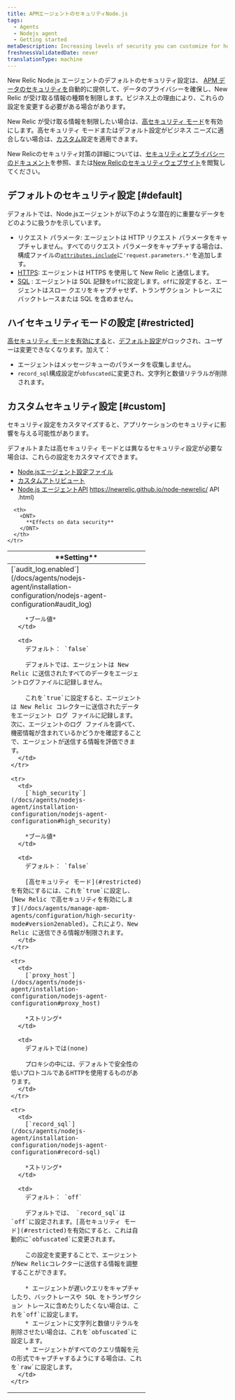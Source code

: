 ```yaml
---
title: APMエージェントのセキュリティNode.js
tags:
  - Agents
  - Nodejs agent
  - Getting started
metaDescription: Increasing levels of security you can customize for how your New Relic Node.js agent sends data to New Relic.
freshnessValidatedDate: never
translationType: machine
---
```


New Relic Node.js エージェントのデフォルトのセキュリティ設定は、 [APM データのセキュリティを](/docs/using-new-relic/new-relic-security/security/apm-agent-data-security)自動的に提供して、データのプライバシーを確保し、New Relic が受け取る情報の種類を制限します。ビジネス上の理由により、これらの設定を変更する必要がある場合があります。

New Relic が受け取る情報を制限したい場合は、[高セキュリティ モード](#restricted)を有効にします。高セキュリティ モードまたはデフォルト設定がビジネス ニーズに適合しない場合は、[カスタム](#custom)設定を適用できます。

New Relicのセキュリティ対策の詳細については、[セキュリティとプライバシーのドキュメント](/docs/using-new-relic/new-relic-security/security/security-matters-data-privacy-new-relic)を参照、または[New Relicのセキュリティウェブサイト](https://newrelic.com/security)を閲覧してください。

## デフォルトのセキュリティ設定 [#default]

デフォルトでは、Node.jsエージェントが以下のような潜在的に重要なデータをどのように扱うかを示しています。

* リクエスト パラメータ: エージェントは HTTP リクエスト パラメータをキャプチャしません。すべてのリクエスト パラメータをキャプチャする場合は、構成ファイルの[`attributes.include`](/docs/agents/nodejs-agent/attributes/nodejs-agent-attributes#cfg-attributes-include)に`'request.parameters.*'`を追加します。
* [HTTPS](/docs/agents/nodejs-agent/installation-configuration/nodejs-agent-configuration#ssl): エージェントは HTTPS を使用して New Relic と通信します。
* [SQL](/docs/agents/nodejs-agent/installation-configuration/nodejs-agent-configuration#record-sql) : エージェントは SQL 記録を`off`に設定します。`off`に設定すると、エージェントはスロー クエリをキャプチャせず、トランザクション トレースにバックトレースまたは SQL を含めません。

## ハイセキュリティモードの設定 [#restricted]

[高セキュリティ モードを有効にする](/docs/agents/nodejs-agent/installation-configuration/nodejs-agent-configuration#high_security)と、[デフォルト設定](#default)がロックされ、ユーザーは変更できなくなります。加えて：

* エージェントはメッセージキューのパラメータを収集しません。
* `record_sql`構成設定が`obfuscated`に変更され、文字列と数値リテラルが削除されます。

## カスタムセキュリティ設定 [#custom]

<Callout variant="caution">
  セキュリティ設定をカスタマイズすると、アプリケーションのセキュリティに影響を与える可能性があります。
</Callout>

デフォルトまたは高セキュリティ モードとは異なるセキュリティ設定が必要な場合は、これらの設定をカスタマイズできます。

* [Node.jsエージェント設定ファイル](/docs/agents/nodejs-agent/installation-configuration/nodejs-agent-configuration)
* [カスタムアトリビュート](https://newrelic.github.io/node-newrelic/API.html#addCustomAttribute)
* [Node.js エージェントAPI]() https://newrelic.github.io/node-newrelic/ API .html)

<table>
  <thead>
    <tr>
      <th width="300px">
        <DNT>
          **Setting**
        </DNT>
      </th>

      <th>
        <DNT>
          **Effects on data security**
        </DNT>
      </th>
    </tr>
  </thead>

  <tbody>
    <tr>
      <td>
        [`audit_log.enabled`](/docs/agents/nodejs-agent/installation-configuration/nodejs-agent-configuration#audit_log)

        *ブール値*
      </td>

      <td>
        デフォルト： `false`

        デフォルトでは、エージェントは New Relic に送信されたすべてのデータをエージェントログファイルに記録しません。

        これを`true`に設定すると、エージェントは New Relic コレクターに送信されたデータをエージェント ログ ファイルに記録します。次に、エージェントのログ ファイルを調べて、機密情報が含まれているかどうかを確認することで、エージェントが送信する情報を評価できます。
      </td>
    </tr>

    <tr>
      <td>
        [`high_security`](/docs/agents/nodejs-agent/installation-configuration/nodejs-agent-configuration#high_security)

        *ブール値*
      </td>

      <td>
        デフォルト： `false`

        [高セキュリティ モード](#restricted)を有効にするには、これを`true`に設定し、 [New Relic で高セキュリティを有効にします](/docs/agents/manage-apm-agents/configuration/high-security-mode#version2enabled)。これにより、New Relic に送信できる情報が制限されます。
      </td>
    </tr>

    <tr>
      <td>
        [`proxy_host`](/docs/agents/nodejs-agent/installation-configuration/nodejs-agent-configuration#proxy_host)

        *ストリング*
      </td>

      <td>
        デフォルトでは(none)

        プロキシの中には、デフォルトで安全性の低いプロトコルであるHTTPを使用するものがあります。
      </td>
    </tr>

    <tr>
      <td>
        [`record_sql`](/docs/agents/nodejs-agent/installation-configuration/nodejs-agent-configuration#record-sql)

        *ストリング*
      </td>

      <td>
        デフォルト： `off`

        デフォルトでは、 `record_sql`は`off`に設定されます。[高セキュリティ モード](#restricted)を有効にすると、これは自動的に`obfuscated`に変更されます。

        この設定を変更することで、エージェントがNew Relicコレクターに送信する情報を調整することができます。

        * エージェントが遅いクエリをキャプチャしたり、バックトレースや SQL をトランザクション トレースに含めたりしたくない場合は、これを`off`に設定します。
        * エージェントに文字列と数値リテラルを削除させたい場合は、これを`obfuscated`に設定します。
        * エージェントがすべてのクエリ情報を元の形式でキャプチャするようにする場合は、これを`raw`に設定します。
      </td>
    </tr>
  </tbody>
</table>